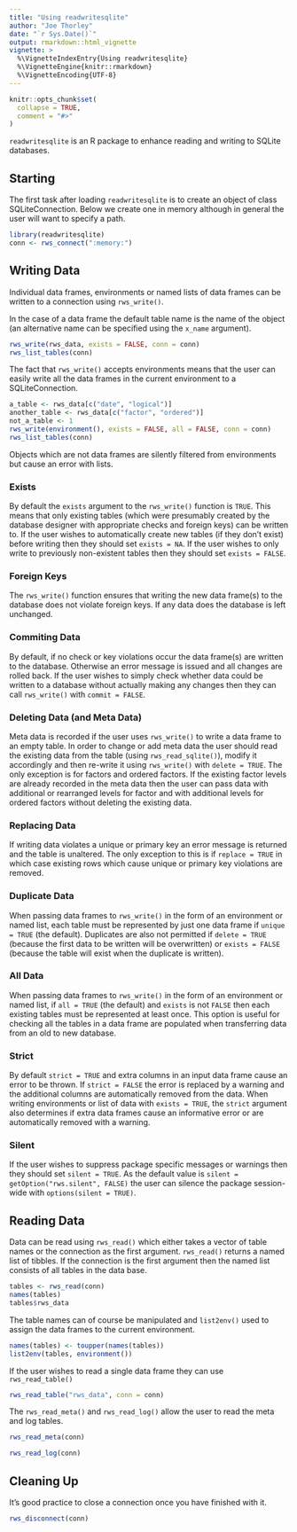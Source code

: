 ```yaml
---
title: "Using readwritesqlite"
author: "Joe Thorley"
date: "`r Sys.Date()`"
output: rmarkdown::html_vignette
vignette: >
  %\VignetteIndexEntry{Using readwritesqlite}
  %\VignetteEngine{knitr::rmarkdown}
  %\VignetteEncoding{UTF-8}
---
```


```r
knitr::opts_chunk$set(
  collapse = TRUE,
  comment = "#>"
)
```

`readwritesqlite` is an R package to enhance reading and writing to SQLite databases.

## Starting

The first task after loading `readwritesqlite` is to create an object of class SQLiteConnection.
Below we create one in memory although in general the user will want to specify a path.
```r
library(readwritesqlite)
conn <- rws_connect(":memory:")
```

## Writing Data

Individual data frames, environments or named lists of data frames can be written to a connection using `rws_write()`.

In the case of a data frame the default table name is the name of the object (an alternative name can be specified using the `x_name` argument).
```r
rws_write(rws_data, exists = FALSE, conn = conn)
rws_list_tables(conn)
```
The fact that `rws_write()` accepts environments means that the user can easily
write all the data frames in the current environment to a SQLiteConnection.
```r
a_table <- rws_data[c("date", "logical")]
another_table <- rws_data[c("factor", "ordered")]
not_a_table <- 1
rws_write(environment(), exists = FALSE, all = FALSE, conn = conn)
rws_list_tables(conn)
```
Objects which are not data frames are silently filtered from environments but cause an error with lists.

### Exists

By default the `exists` argument to the `rws_write()` function is `TRUE`.
This means that only existing tables (which were presumably created by the database designer with appropriate checks and foreign keys) can be written to.
If the user wishes to automatically create new tables (if they don't exist) before writing then they should set `exists = NA`.
If the user wishes to only write to previously non-existent tables then they should set `exists = FALSE`.

### Foreign Keys

The `rws_write()` function ensures that writing the new data frame(s) to the database does not violate foreign keys.
If any data does the database is left unchanged.

### Commiting Data

By default, if no check or key violations occur the data frame(s) are written to the database.
Otherwise an error message is issued and all changes are rolled back.
If the user wishes to simply check whether data could be written to a database without actually making any changes then they
can call `rws_write()` with `commit = FALSE`.

### Deleting Data (and Meta Data)

Meta data is recorded if the user uses `rws_write()` to write a data frame to an empty table.
In order to change or add meta data the user should read the existing data from the table 
(using `rws_read_sqlite()`), modify it accordingly and then re-write it using 
`rws_write()` with `delete = TRUE`. 
The only exception is for factors and ordered factors.
If the existing factor levels are already recorded in the meta data then the user can pass data with additional or rearranged levels for factor and with additional levels for ordered factors without deleting the existing data.

### Replacing Data

If writing data violates a unique or primary key an error message is returned and the table is unaltered. 
The only exception to this is if `replace = TRUE` in which case existing rows which cause unique or primary key violations are removed.

### Duplicate Data

When passing data frames to `rws_write()` in the form of an environment or named list, each table must be represented by just one data frame if `unique = TRUE` (the default).
Duplicates are also not permitted if `delete = TRUE` (because the first data to be written will be overwritten) or `exists = FALSE` (because the table will exist when the duplicate is written).

### All Data

When passing data frames to `rws_write()` in the form of an environment or named list, if `all = TRUE` (the default) and `exists` is not `FALSE` then each existing tables must be represented at least once.
This option is useful for checking all the tables in a data frame are populated when transferring data from an old to new database.

### Strict

By default `strict = TRUE` and extra columns in an input data frame cause an error to be thrown.
If `strict = FALSE` the error is replaced by a warning and the additional columns are automatically removed from the data.
When writing environments or list of data with `exists = TRUE`, the `strict` argument also determines if extra data frames cause an informative error or are automatically removed with a warning.

### Silent

If the user wishes to suppress package specific messages or warnings then they should set `silent = TRUE`.
As the default value is `silent = getOption("rws.silent", FALSE)` the user can silence the package session-wide with `options(silent = TRUE)`.

## Reading Data

Data can be read using `rws_read()` which either takes a vector of table names or the connection as the first argument.
`rws_read()` returns a named list of tibbles.
If the connection is the first argument then the named list consists of all tables in the data base.
```r
tables <- rws_read(conn)
names(tables)
tables$rws_data
```

The table names can of course be manipulated and `list2env()` used to assign the data frames to the current environment.
```r
names(tables) <- toupper(names(tables))
list2env(tables, environment())
```

If the user wishes to read a single data frame they can use `rws_read_table()`
```r
rws_read_table("rws_data", conn = conn)
```

The `rws_read_meta()` and `rws_read_log()` allow the user to read the meta and log tables.
```r
rws_read_meta(conn)
```

```r
rws_read_log(conn)
```

## Cleaning Up

It's good practice to close a connection once you have finished with it.
```r
rws_disconnect(conn)
```
